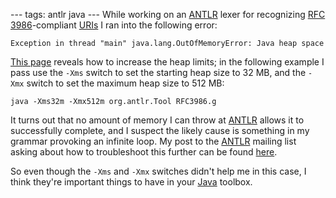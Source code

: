 ---
tags: antlr java
---
While working on an [[ANTLR]] lexer for recognizing [[RFC 3986]]-compliant [[URIs]] I ran into the following error:

<pre>Exception in thread "main" java.lang.OutOfMemoryError: Java heap space</pre>

[http://hausheer.osola.com/docs/5 This page] reveals how to increase the heap limits; in the following example I pass use the <tt>-Xms</tt> switch to set the starting heap size to 32 MB, and the <tt>-Xmx</tt> switch to set the maximum heap size to 512 MB:

<pre>java -Xms32m -Xmx512m org.antlr.Tool RFC3986.g</pre>

It turns out that no amount of memory I can throw at [[ANTLR]] allows it to successfully complete, and I suspect the likely cause is something in my grammar provoking an infinite loop. My post to the [[ANTLR]] mailing list asking about how to troubleshoot this further can be found [http://www.antlr.org:8080/pipermail/antlr-interest/2007-June/021088.html here].

So even though the <tt>-Xms</tt> and <tt>-Xmx</tt> switches didn't help me in this case, I think they're important things to have in your [[Java]] toolbox.
